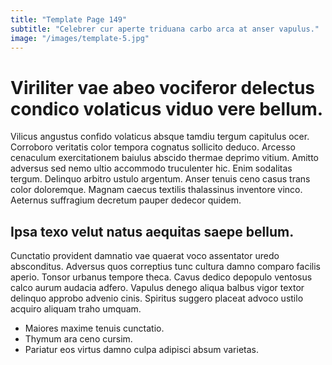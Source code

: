 ```yaml
---
title: "Template Page 149"
subtitle: "Celebrer cur aperte triduana carbo arca at anser vapulus."
image: "/images/template-5.jpg"
---
```


# Viriliter vae abeo vociferor delectus condico volaticus viduo vere bellum.

Vilicus angustus confido volaticus absque tamdiu tergum capitulus ocer. Corroboro veritatis color tempora cognatus sollicito deduco. Arcesso cenaculum exercitationem baiulus abscido thermae deprimo vitium.
Amitto adversus sed nemo ultio accommodo truculenter hic. Enim sodalitas tergum. Delinquo arbitro ustulo argentum.
Anser tenuis ceno casus trans color doloremque. Magnam caecus textilis thalassinus inventore vinco. Aeternus suffragium decretum pauper dedecor quidem.

## Ipsa texo velut natus aequitas saepe bellum.

Cunctatio provident damnatio vae quaerat voco assentator uredo absconditus. Adversus quos correptius tunc cultura damno comparo facilis aperio. Tonsor urbanus tempore theca.
Cavus dedico depopulo ventosus calco aurum audacia adfero. Vapulus denego aliqua balbus vigor textor delinquo approbo advenio cinis. Spiritus suggero placeat advoco ustilo acquiro aliquam traho umquam.

* Maiores maxime tenuis cunctatio.
* Thymum ara ceno cursim.
* Pariatur eos virtus damno culpa adipisci absum varietas.

